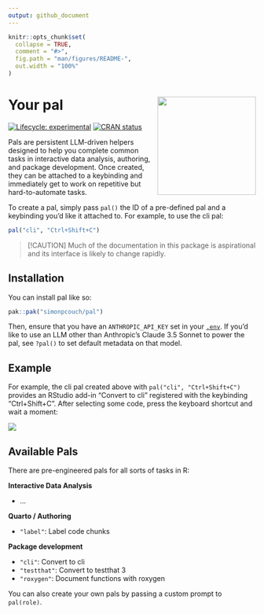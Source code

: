 ```yaml
---
output: github_document
---
```


<!-- README.md is generated from README.Rmd. Please edit that file -->

```r
knitr::opts_chunk$set(
  collapse = TRUE,
  comment = "#>",
  fig.path = "man/figures/README-",
  out.width = "100%"
)
```

# Your pal <img src="man/figures/logo.png" align="right" height="200" alt="" />

<!-- badges: start -->
[![Lifecycle: experimental](https://img.shields.io/badge/lifecycle-experimental-orange.svg)](https://lifecycle.r-lib.org/articles/stages.html#experimental)
[![CRAN status](https://www.r-pkg.org/badges/version/pal)](https://CRAN.R-project.org/package=pal)
<!-- badges: end -->

Pals are persistent LLM-driven helpers designed to help you complete common tasks in interactive data analysis, authoring, and package development. Once created, they can be attached to a keybinding and immediately get to work on repetitive but hard-to-automate tasks.

To create a pal, simply pass `pal()` the ID of a pre-defined pal and a keybinding you'd like it attached to. For example, to use the cli pal:

```r
pal("cli", "Ctrl+Shift+C")
```

> [!CAUTION]
> Much of the documentation in this package is aspirational and its interface is likely to change rapidly.

## Installation

You can install pal like so:

``` r
pak::pak("simonpcouch/pal")
```

Then, ensure that you have an `ANTHROPIC_API_KEY` set in your [`.env`](https://github.com/gaborcsardi/dotenv). If you'd like to use an LLM other than Anthropic's Claude 3.5 Sonnet to power the pal, see `?pal()` to set default metadata on that model. 


## Example

For example, the cli pal created above with `pal("cli", "Ctrl+Shift+C")` provides an RStudio add-in "Convert to cli" registered with the keybinding "Ctrl+Shift+C". After selecting some code, press the keyboard shortcut and wait a moment:

![](inst/figs/addin.gif)

## Available Pals

There are pre-engineered pals for all sorts of tasks in R:

**Interactive Data Analysis**

* ...

**Quarto / Authoring**

* `"label"`: Label code chunks

**Package development**

* `"cli"`: Convert to cli
* `"testthat"`: Convert to testthat 3
* `"roxygen"`: Document functions with roxygen

You can also create your own pals by passing a custom prompt to `pal(role)`.
